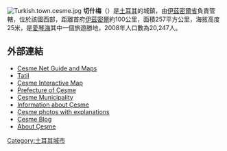 [[File:Turkish.town.cesme.jpg|thumb]]
'''切什梅'''（{{lang-tr|Çeşme}}）是[[土耳其|土耳其]]的城鎮，由[[伊茲密爾省|伊茲密爾省]]負責管轄，位於該國西部，距離首府[[伊茲密爾|伊茲密爾]]約100公里，面積257平方公里，海拔高度25米，是[[愛琴海|愛琴海]]其中一個旅遊勝地，2008年人口數為20,247人。

==外部連結==
*[http://www.cesme.net/ Cesme.Net Guide and Maps] {{Wayback|url=http://www.cesme.net/ |date=20201103232646 }}
*[http://www.tatildunyamiz.com/ Tatil] {{Wayback|url=http://www.tatildunyamiz.com/ |date=20201101011529 }}
*[http://www.cesmekentrehberi.com Çeşme Interactive Map]{{Wayback|url=http://www.cesmekentrehberi.com/ |date=20190325142309 }}
*[https://web.archive.org/web/20060629202524/http://www.cesme.gov.tr/English/index.html  Prefecture of Çeşme]
*[https://web.archive.org/web/20120712154909/http://www.cesmebelediyesi.com/eng/index.php Çeşme Municipality]
*[https://web.archive.org/web/20120308103603/http://turkeyculture.org/holiday-resort/cesme Information about Çeşme]
*[https://web.archive.org/web/20081010123537/http://e-turkey.net/v/izmir_cesme/ Çeşme photos with explanations]
*[https://web.archive.org/web/20120711160742/http://cesme.bloggum.com/ Çeşme Blog]
*[http://www.cesmedetatil.com/ About Çeşme]{{Wayback|url=http://www.cesmedetatil.com/ |date=20090615164039 }}

{{Turkey-geo-stub}}
[[Category:土耳其城市|Category:土耳其城市]]